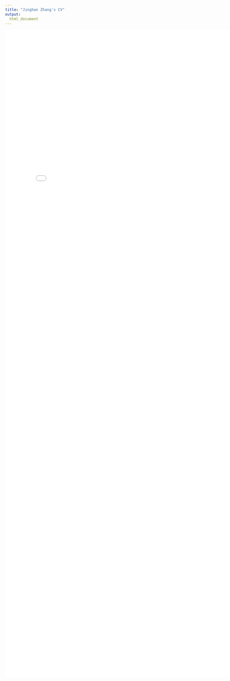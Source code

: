 ```yaml
---
title: "Jinghan Zhang's CV"
output:
  html_document
---
```


<embed src="images/Jinghan_CV2020.pdf" width="800px" height="2100px">